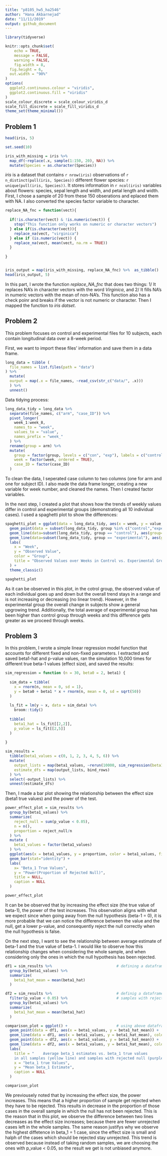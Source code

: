 ```yaml
---
title: "p8105_hw5_ha2546"
author: "Hana Akbarnejad"
date: "11/11/2019"
output: github_document
---
```


```r

library(tidyverse)

knitr::opts_chunk$set(
	echo = TRUE,
	message = FALSE,
	warning = FALSE,
	fig.width = 8, 
  fig.height = 6,
  out.width = "90%"
)
options(
  ggplot2.continuous.colour = "viridis",
  ggplot2.continuous.fill = "viridis"
)
scale_colour_discrete = scale_colour_viridis_d
scale_fill_discrete = scale_fill_viridis_d
theme_set(theme_minimal())
```

## Problem 1
```r

head(iris, 5)

set.seed(10)

iris_with_missing = iris %>% 
  map_df(~replace(.x, sample(1:150, 20), NA)) %>%
  mutate(Species = as.character(Species))
```

_iris_ is a dataset that contains `r nrow(iris)` observations of `r n_distinct(pull(iris, Species))` different flower species: `r unique(pull(iris, Species))`. It stores information in `r ncol(iris)` variables about flowers: species, sepal length and width, and petal length and width.
First, I chose a sample of 20 from these 150 obserations and eplaced them with NA. I also converted the species factor variable to character. 

```r


replace_NA_fnc = function(vect){
  
  if(!is.character(vect) & !is.numeric(vect)) {
    stop("This function only works on numeric or character vectors")
  } else if(is.character(vect)){
    replace_na(vect, "virginica")
  } else if (is.numeric(vect)) {
    replace_na(vect, mean(vect, na.rm = TRUE))
  }
  
}


iris_output = map(iris_with_missing, replace_NA_fnc) %>%  as_tibble() 
head(iris_output, 5)
```

In this part, I wrote the function _replace_NA_fnc_ that does two things: 1/ It replaces NA's in character vectors with the word _Virginica_, and 2/ It fills NA's in numeric vectors with the mean of non-NA's. This function also has a check poinr and breaks if the vector is not numeric or character. Then I mapped the function to _iris datset_.

## Problem 2
This problem focuses on control and experimental files for 10 subjects, each contain longitudinal data over a 8-week period.

First, we want to import these files' information and save them in a data frame.
```r

long_data = tibble (
  file_names = list.files(path = "data")
) %>% 
  mutate(
  ourput = map(.x = file_names, ~read_csv(str_c("data/", .x)))
  ) %>% 
  unnest()
```

Data tidying process:
```r

long_data_tidy = long_data %>% 
  separate(file_names, c("arm", "case_ID")) %>% 
  pivot_longer(
    week_1:week_8,
    names_to = "week",
    values_to = "value",
    names_prefix = "week_"
  ) %>% 
  rename(group = arm) %>%
  mutate(
    group = factor(group, levels = c("con", "exp"), labels = c("control", "experimental")),
    week = factor(week, ordered = TRUE),
    case_ID = factor(case_ID)
  )
```
To clean the data, I seperated case column to two columns (one for arm and one for subject ID). I also made the data frame longer, creating a new variable for week number, and cleaned the names. Then I created factor variables.

In the next step, I created a plot that shows how the trends of weekly values differ in control and experimental groups (demonstrating all 10 individual cases). I used a spaghetti plot to show the differences:
```r

spaghetti_plot = ggplot(data = long_data_tidy, aes(x = week, y = value, color = group)) +
  geom_point(data = subset(long_data_tidy, group %in% c("control","experimental"))) +
  geom_line(data=subset(long_data_tidy, group == "control"), aes(group=case_ID, color = group)) +
  geom_line(data=subset(long_data_tidy, group == "experimental"), aes(group=case_ID, color = group)) +
  labs(
    x = "Week",
    y = "Observed Value",
    color = "Group",
    title = "Observed Values over Weeks in Control vs. Experimental Groups"
  ) +
  theme_classic()

spaghetti_plot
```


As it can be observed in this plot, in the cotrol group, the observed value of each individual goes up and down but the overall trend stays in a range and is not increasing or decreasing (no linear trend). However, in the experimental group the overall change in subjects show a general upgrowing trend. Additionally, the total average of experimental group has been higher than control group through weeks and this difference gets greater as we proceed through weeks.

## Problem 3
In this problem, I wrote a simple linear regression model function that accounts for different fixed and non-fixed parameters. I extracted and saved beta1-hat and p-value values, ran the simulation 10,000 times for different true beta-1 values (effect size), and saved the results:
```r

sim_regression = function (n = 30, beta0 = 2, beta1) {
  
  sim_data = tibble(
    x = rnorm(n, mean = 0, sd = 1),
    y = beta0 + beta1 * x + rnorm(n, mean = 0, sd = sqrt(50))
  )
  
  ls_fit = lm(y ~ x, data = sim_data) %>% 
    broom::tidy()
  
  tibble(
    beta1_hat = ls_fit[[2,2]],
    p_value = ls_fit[[2,5]]
  )
  
}

sim_results = 
  tibble(beta1_values = c(0, 1, 2, 3, 4, 5, 6)) %>% 
  mutate(
    output_lists = map(beta1_values, ~rerun(10000, sim_regression(beta1 = .x))),
    estimate_dfs = map(output_lists, bind_rows)
  ) %>% 
  select(-output_lists) %>% 
  unnest(estimate_dfs)
```

Then, I made a bar plot showing the relationship between the effect size (beta1 true values) and the power of the test.
```r

power_effect_plot = sim_results %>% 
  group_by(beta1_values) %>% 
  summarize(
    reject_null = sum(p_value < 0.05),
    n = n(),
    proportion = reject_null/n
  ) %>% 
  mutate (
    beta1_values = factor(beta1_values)
  ) %>% 
  ggplot(aes(x = beta1_values, y = proportion, color = beta1_values, fill = beta1_values)) +
  geom_bar(stat="identity") +
  labs(
    x= "Beta_1 True Values",
    y = "Power(Proportion of Rejected Null)",
    title = NULL,
    caption = NULL
  ) 

power_effect_plot 
```

It can be be observed that by increasing the effect size (the true value of beta-1), the power of the test increases. This observation aligns with what we expect since when going away from the null hypothesis (beta-1 = 0), it is more probable that we can notice the difference between the value and the null, get a lower p-value, and consequently reject the null correctly when the null hypothesis is false.

On the next step, I want to see the relationship between average estimate of beta-1 and the true value of beta-1. I would like to observe how this relationship changes when considering the whole sample, and when considering only the ones in which the null hypothesis has been rejected.

```r

df1 = sim_results %>%                             # defining a dataframe, summarizing all beta_1 hat mean
  group_by(beta1_values) %>%
  summarize(
    beta1_hat_mean = mean(beta1_hat)
  )

df2 = sim_results %>%                             # definig a dataframe, summarizing beta_1 hat mean
  filter(p_value < 0.05) %>%                      # samples with rejected null
  group_by(beta1_values) %>%
  summarize(
    beta1_hat_mean = mean(beta1_hat)
  )

comparison_plot = ggplot() +                      # using above dataframes to overlay two plots showing the trends
  geom_point(data = df1, aes(x = beta1_values, y = beta1_hat_mean)) +
  geom_line(data = df1, aes(x = beta1_values, y = beta1_hat_mean), color = "#FDE725FF") +
  geom_point(data = df2, aes(x = beta1_values, y = beta1_hat_mean)) +
  geom_line(data = df2, aes(x = beta1_values, y = beta1_hat_mean), color = "#482677FF") +
  labs(
    title = "    Average beta_1 estimates vs. beta_1 true values
    in all samples (yellow line) and samples with rejected null (purple line)",
    x = "beta_1 true Values",
    y = "Mean beta_1 Estimate",
    caption = NULL
  )

comparison_plot
```

We previousely noted that by increasing the effect size, the power increases. This means that a higher proportion of sample get rejected when they have to be rejected. This results in decrease in the proportion of those cases in the overall sample in which the null has not been rejected. This is the reason that in this plot, we observe the difference between two lines decreases as the effect size increases; because there are fewer unrejected cases left in the whole samples. The same reason justifys why we observe the highest diffetence in beta_1 = 1 case, since the effect size is small and halph of the cases which should be rejected stay unrejected. This trend is observed because instead of taking random samples, we are choosing the ones with p_value < 0.05, so the result we get is not unbiased anymore.
